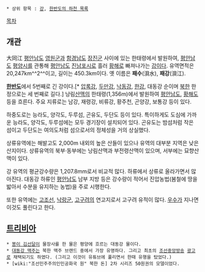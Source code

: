  * 상위 항목 : [[강]], [[한반도의 하천 목록]]

[[목차]]
== 개관 ==
大同江
[[평안남도]] [[영원군]]과 [[함경남도]] [[장진군]] 사이에 있는 한태령에서 발원하여, [[평안남도]] [[평양시]]를 관통해 [[평안남도]] [[진남포시]]로 흘러 [[황해]]로 빠져나가는 [[강]]이다.
유역면적은 20,247km^^2^^이고, 길이는 450.3km이다. 옛 이름은 '''패수'''(浿水), '''패강'''(浿江).

'''[[한반도]]'''에서 5번째로 긴 강이다.[* [[압록강]], [[두만강]], [[낙동강]], [[한강]], 대동강 순이며 [[북한]] 한정으로는 세 번째로 길다.] 낭림[[산맥]]의 한태령(1,356m)에서 발원하여 [[평안남도]],  [[황해도]] 등을 흐른다. 주요 지류로는 남강, 재령강, 비류강, 황주천, 곤양강, 보통강 등이 있다.

하중도로는 능라도, 양각도, 두루섬, 곤유도, 두단도 등이 있다. 특이하게도 도심에 가까운 능라도, 양각도, 두루섬에는 모두 경기장이 설치되어 있다. 곤유도는 밤섬처럼 작은 섬이고 두단도는 여의도처럼 섬으로서의 정체성을 거의 상실했다.

상류유역에는 해발고도 2,000m 내외의 높은 산들이 있으나 유역의 대부분 지역은 낮은 산지이다. 상류유역의 북부·동부에는 낭림산맥과 부전령산맥이 있으며, 서부에는 묘향산맥이 있다.

강 유역의 평균강수량은 1,207.8mm로서 비교적 많다. 하류에서 상류로 올라가면서 많아진다. 대동강 하류인 [[평안남도]] 남부 지방 등은 강수량이 적어서 진압농법(봄철에 땅을 밟아서 수분을 유지하는 농법)을 주로 시행한다.

또한 유역에는 [[고조선]], [[낙랑군]], [[고구려]]의 연고지로서 고구려 유적이 많다. 
[[우수]]가 지나면 이것도 풀린다고 한다. 

== [[트리비아]] ==
 * [[봉이 김선달]]이 물장사를 한 물은 평양에 흐르는 대동강 물이다.
 * [[대동강 맥주]]는 북한 맥주 브랜드 중에서 가장 유명하다. 그리고 최초의 [[조선중앙방송]] [[광고]]로 채택되기도 하였다. (그리고 이것이 유튜브에 풀리면서 한때 유행을 탔었다.)
 * [wiki:"조선민주주의인민공화국 원" 북한 돈] 2차 시리즈 50원권의 모델이었다.
